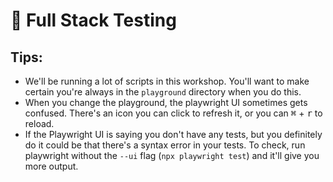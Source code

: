 # 🧪 Full Stack Testing

## Tips:

- We'll be running a lot of scripts in this workshop. You'll want to make
  certain you're always in the `playground` directory when you do this.
- When you change the playground, the playwright UI sometimes gets confused.
  There's an icon you can click to refresh it, or you
  can <kbd>⌘</kbd> + <kbd>r</kbd> to reload.
- If the Playwright UI is saying you don't have any tests, but you definitely do
  it could be that there's a syntax error in your tests. To check, run
  playwright without the `--ui` flag (`npx playwright test`) and it'll give you
  more output.
